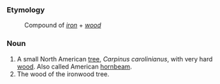 ===Etymology===
:Compound of ''[[iron]]'' + ''[[wood]]''

===Noun===

# A small North American [[tree]], ''Carpinus carolinianus'', with very hard [[wood]].  Also called American [[hornbeam]].
# The wood of the ironwood tree.